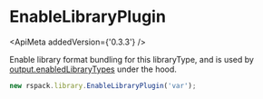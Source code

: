 
# EnableLibraryPlugin

<ApiMeta addedVersion={'0.3.3'} />

Enable library format bundling for this libraryType, and is used by [output.enabledLibraryTypes](/config/output#outputenabledlibrarytypes) under the hood.

```js
new rspack.library.EnableLibraryPlugin('var');
```

